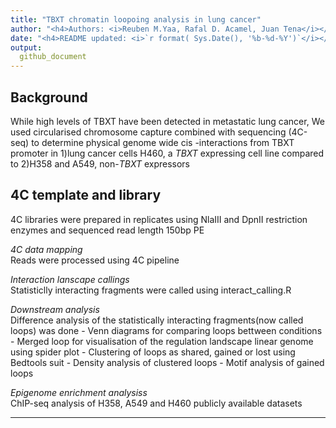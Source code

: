 ```yaml
---
title: "TBXT chromatin loopoing analysis in lung cancer"  
author: "<h4>Authors: <i>Reuben M.Yaa, Rafal D. Acamel, Juan Tena</i></h4>" 
date: "<h4>README updated: <i>`r format( Sys.Date(), '%b-%d-%Y')`</i></h4>"
output:
  github_document
---
```


## Background
While high levels of TBXT have been detected in metastatic lung cancer, 
We used circularised chromosome capture combined with sequencing (4C-seq) to determine physical  genome wide cis -interactions from TBXT promoter in 
1)lung cancer cells H460, a *TBXT* expressing cell line compared to 
2)H358 and A549, non-*TBXT* expressors  


## 4C template and library
4C libraries were prepared in replicates using NlaIII and DpnII restriction enzymes and sequenced read length 150bp PE

*4C data mapping*  
Reads were processed using 4C pipeline  

*Interaction lanscape callings*  
Statisticlly interacting fragments were called using interact_calling.R
 
 *Downstream analysis*  
Difference analysis of the statistically interacting fragments(now called loops) was done
 - Venn diagrams for comparing loops bettween conditions
 - Merged loop for visualisation of the regulation landscape linear genome using spider plot
 - Clustering of loops as shared, gained or lost using Bedtools suit
 - Density analysis of clustered loops
 - Motif analysis of gained loops
 
 *Epigenome enrichment analysiss*  
 ChIP-seq analysis of H358, A549 and H460 publicly available datasets
<hr>
